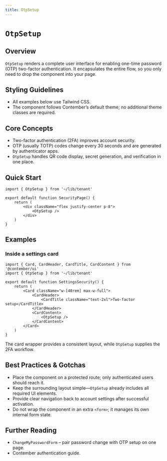 ```yaml
---
title: OtpSetup
---
```


<!-- Edited by human: false -->
<!-- Examples count: 5 -->
<!-- Source examples: 0 -->
<!-- Playground examples: 1 -->
<!-- External examples: 4 -->
<!-- Import examples: 5 -->

# `OtpSetup`

## Overview
`OtpSetup` renders a complete user interface for enabling one-time password (OTP) two-factor authentication.
It encapsulates the entire flow, so you only need to drop the component into your page.

## Styling Guidelines
* All examples below use Tailwind CSS.
* The component follows Contember’s default theme; no additional theme classes are required.

## Core Concepts
* Two-factor authentication (2FA) improves account security.
* OTP (usually TOTP) codes change every 30 seconds and are generated by authenticator apps.
* `OtpSetup` handles QR code display, secret generation, and verification in one place.

## Quick Start
```tsx
import { OtpSetup } from '~/lib/tenant'

export default function SecurityPage() {
	return (
		<div className="flex justify-center p-8">
			<OtpSetup />
		</div>
	)
}
```

## Examples

### Inside a settings card
```tsx
import { Card, CardHeader, CardTitle, CardContent } from '@contember/ui'
import { OtpSetup } from '~/lib/tenant'

export default function SettingsSecurity() {
	return (
		<Card className="w-[40rem] max-w-full">
			<CardHeader>
				<CardTitle className="text-2xl">Two-factor setup</CardTitle>
			</CardHeader>
			<CardContent>
				<OtpSetup />
			</CardContent>
		</Card>
	)
}
```
The card wrapper provides a consistent layout, while `OtpSetup` supplies the 2FA workflow.

## Best Practices & Gotchas
* Place the component on a protected route; only authenticated users should reach it.
* Keep the surrounding layout simple—`OtpSetup` already includes all required UI elements.
* Provide clear navigation back to account settings after successful activation.
* Do not wrap the component in an extra `<form>`; it manages its own internal form state.

## Further Reading
* `ChangeMyPasswordForm` – pair password change with OTP setup on one page.
* Contember authentication guide.

<!-- End of Generated Documentation -->
